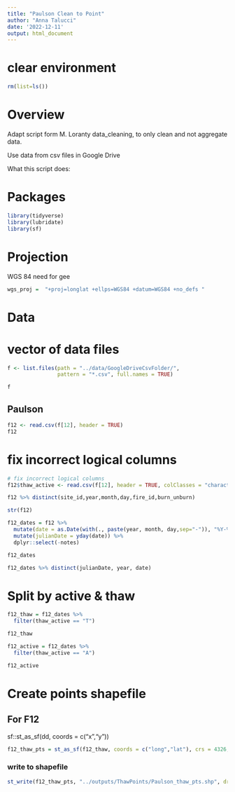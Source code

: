 ```yaml
---
title: "Paulson Clean to Point"
author: "Anna Talucci"
date: '2022-12-11'
output: html_document
---
```




# clear environment
```r
rm(list=ls())
```

# Overview

Adapt script form M. Loranty data_cleaning, to only clean and not aggregate data. 

Use data from csv files in Google Drive

What this script does:


# Packages

```r
library(tidyverse)
library(lubridate)
library(sf)
```
# Projection

WGS 84 need for gee
```r
wgs_proj =  "+proj=longlat +ellps=WGS84 +datum=WGS84 +no_defs "
```

# Data

# vector of data files
```r
f <- list.files(path = "../data/GoogleDriveCsvFolder/",
                pattern = "*.csv", full.names = TRUE)
```

```r
f
```



## Paulson
```r
f12 <- read.csv(f[12], header = TRUE)
f12
```

# fix incorrect logical columns
```r
# fix incorrect logical columns
f12$thaw_active <- read.csv(f[12], header = TRUE, colClasses = "character")[,19]

f12 %>% distinct(site_id,year,month,day,fire_id,burn_unburn)

```

```r
str(f12)
``` 

```r
f12_dates = f12 %>%
  mutate(date = as.Date(with(., paste(year, month, day,sep="-")), "%Y-%m-%d")) %>%
  mutate(julianDate = yday(date)) %>%
  dplyr::select(-notes) 

f12_dates
```


```r
f12_dates %>% distinct(julianDate, year, date)
```

# Split by active & thaw
```r
f12_thaw = f12_dates %>% 
  filter(thaw_active == "T") 

f12_thaw

f12_active = f12_dates %>% 
  filter(thaw_active == "A") 

f12_active
```

# Create points shapefile

## For F12
sf::st_as_sf(dd, coords = c("x","y"))
```r
f12_thaw_pts = st_as_sf(f12_thaw, coords = c("long","lat"), crs = 4326, remove = FALSE)
```


### write to shapefile
```r
st_write(f12_thaw_pts, "../outputs/ThawPoints/Paulson_thaw_pts.shp", driver="ESRI Shapefile")
```
